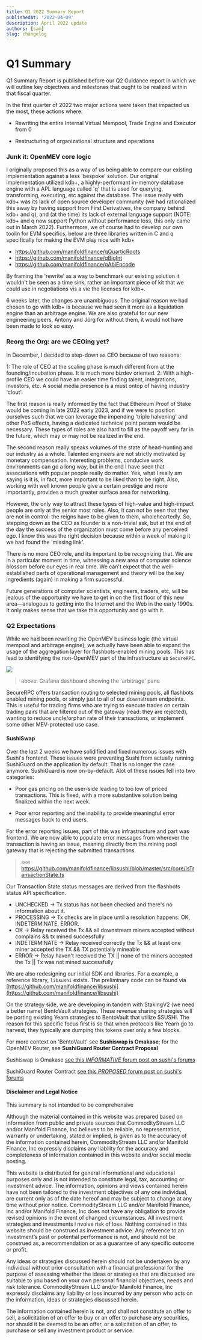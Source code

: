 ```yaml
---
title: Q1 2022 Summary Report
publishedAt: '2022-04-09'
description: April 2022 update
authors: [sam]
slug: changelog
---
```


# Q1 Summary

Q1 Summary Report is published before our Q2 Guidance report in which we will outline key objectives and milestones that
ought to be realized within that fiscal quarter.

In the first quarter of 2022 two major actions were taken that impacted us the most, these actions where:

- Rewriting the entire Internal Virtual Mempool, Trade Engine and Executor from 0

- Restructuring of organizational structure and operations

### Junk it: OpenMEV core logic

I originally proposed this as a way of us being able to compare our existing implementation against a less 'bespoke'
solution. Our original implementation utilized kdb+, a highly-performant in-memory database engine with a APL language
called 'q' that is used for querying, transforming, executing, etc against the database. The issue really with kdb+ was
its lack of open source developer community (we had rationalized this away by having support from First Derivatives, the
company behind kdb+ and q), and (at the time) its lack of external language support (NOTE: kdb+ and q now support Python
without performance loss, this only came out in March 2022). Furthermore, we of course had to develop our own toolin for
EVM specifics, below are three libraries written in C and q specifically for making the EVM play nice with kdb+

- https://github.com/manifoldfinance/qQuarticRoots
- https://github.com/manifoldfinance/qBigInt
- https://github.com/manifoldfinance/qAbiEncode

By framing the 'rewrite' as a way to benchmark our existing solution it wouldn't be seen as a time sink, rather an
important piece of kit that we could use in negotiations vis a vie the licenses for kdb+.

6 weeks later, the changes are unambiguous. The original reason we had chosen to go with kdb+ is because we had seen it
more as a liquidation engine than an arbitrage engine. We are also grateful for our new engineering peers, Antony and
Jörg for without them, it would not have been made to look so easy.

### Reorg the Org: are we CEOing yet?

In December, I decided to step-down as CEO because of two reasons:

1: The role of CEO at the scaling phase is much different from at the founding/incubation phase. It is much more bizdev
oriented. 2: With a high-profile CEO we could have an easier time finding talent, integrations, investors, etc. A social
media presence is a must ontop of having industry 'clout'.

The first reason is really informed by the fact that Ethereum Proof of Stake would be coming in late 2022 early 2023,
and if we were to position ourselves such that we can leverage the impending 'triple halvening' and other PoS effects,
having a dedicated technical point person would be necessary. These types of roles are also hard to fill as the payoff
very far in the future, which may or may not be realized in the end.

The second reason really speaks volumes of the state of head-hunting and our industry as a whole. Talented engineers are
not strictly motivated by monetary compensation. Interesting problems, conducive work environments can go a long way,
but in the end I have seen that associations with popular people really do matter. Yes, what I really am saying is it
is, in fact, more important to be liked than to be right. Also, working with well known people give a certain prestige
and more importantly, provides a much greater surface area for networking.

However, the only way to attract these types of high-value and high-impact people are only at the senior most roles.
Also, it can not be seen that they are not in control: the reigns have to be given to them, wholeheartedly. So, stepping
down as the CEO as founder is a non-trivial ask, but at the end of the day the success of the organization must come
before any perceived ego. I know this was the right decision because within a week of making it we had found the
'missing link'.

There is no more CEO role, and its important to be recognizing that. We are in a particular moment in time, witnessing a
new area of computer science blossom before our eyes in real time. We can't expect that the well-established parts of
operational management and theory will be the key ingredients (again) in making a firm successful.

Future generations of computer scientists, engineers, traders, etc, will be jealous of the opportunity we have to get in
on the first floor of this new area—analogous to getting into the Internet and the Web in the early 1990s. It only makes
sense that we take this opportunity and go with it.

### Q2 Expectations

While we had been rewriting the OpenMEV business logic (the virtual mempool and arbitrage engine), we actually have been
able to expand the usage of the aggregation layer for flashbots-enabled mining pools. This has lead to identifying the
non-OpenMEV part of the infrastructure as `SecureRPC`.

![](https://d.pr/i/GTYhcz.jpeg)

> above: Grafana dashboard showing the 'arbitrage' pane

SecureRPC offers transaction routing to selected mining pools, all flashbots enabled mining pools, or simply just to all
of our downstream endpoints. This is useful for trading firms who are trying to execute trades on certain trading pairs
that are filtered out of the gateway (read: they are rejected), wanting to reduce uncle/orphan rate of their
transactions, or implement some other MEV-protected use case.

#### SushiSwap

Over the last 2 weeks we have solidified and fixed numerous issues with Sushi's frontend. These issues were preventing
Sushi from actually running SushiGuard on the application by default. That is no longer the case anymore. SushiGuard is
now on-by-default. Alot of these issues fell into two categories:

- Poor gas pricing on the user-side leading to too low of priced transactions. This is fixed, with a more substantive
  solution being finalized within the next week.

- Poor error reporting and the inability to provide meaningful error messages back to end users.

For the error reporting issues, part of this was infrastructure and part was frontend. We are now able to populate error
messages from wherever the transaction is having an issue, meaning directly from the mining pool gateway that is
rejecting the submitted transactions.

> see https://github.com/manifoldfinance/libsushi/blob/master/src/core/isTransactionState.ts

Our Transaction State status messages are derived from the flashbots status API specification.

- UNCHECKED -> Tx status has not been checked and there's no information about it.
- PROCESSING -> Tx checks are in place until a resolution happens: OK, INDETERMINATE, ERROR.
- OK -> Relay received the Tx && all downstream miners accepted without complains && tx mined successfully
- INDETERMINATE -> Relay received correctly the Tx && at least one miner accepted the TX && TX potentially mineable
- ERROR -> Relay haven't received the TX || none of the miners accepted the Tx || Tx was not mined successfully

We are also redesigning our initial SDK and libraries. For a example, a reference library, `libsushi` exists. The
preliminary code can be found via
[https://github.com/manifoldfinance/libsushi](https://github.com/manifoldfinance/libsushi)

On the strategy side, we are developing in tandem with StakingV2 (we need a better name) BentoVault strategies. These
revenue sharing strategies will be porting existing Yearn strategies to BentoVault that utilize $SUSHI. The reason for
this specific focus first is so that when protocols like Yearn go to harvest, they typically are dumping this tokens
over only a few blocks.

For more context on 'BentoVault' see **Sushiswap is Omakase**; for the OpenMEV Router, see **SushiGuard Router Contract
Proposal**

Sushiswap is Omakase
[see this _INFORMATIVE_ forum post on sushi's forums](https://forum.sushi.com/t/proposal-sushi-is-omakase/9592)

SushiGuard Router Contract
[see this _PROPOSED_ forum post on sushi's forums](https://forum.sushi.com/t/proposal-sushiguard-router-contract/9931/2)

#### Disclaimer and Legal Notice

This summary is not intended to be comprehensive

Although the material contained in this website was prepared based on information from public and private sources that
CommodityStream LLC  
and/or Manifold Finance, Inc believes to be reliable, no representation, warranty or undertaking, stated or implied, is
given as to the accuracy of the information contained herein, CommodityStream LLC and/or Manifold Finance, Inc expressly
disclaims any liability for the accuracy and completeness of information contained in this website and/or social media
posting.

This website is distributed for general informational and educational purposes only and is not intended to constitute
legal, tax, accounting or investment advice. The information, opinions and views contained herein have not been tailored
to the investment objectives of any one individual, are current only as of the date hereof and may be subject to change
at any time without prior notice. CommodityStream LLC and/or Manifold Finance, Inc and/or Manifold Finance, Inc does not
have any obligation to provide revised opinions in the event of changed circumstances. All investment strategies and
investments i nvolve risk of loss. Nothing contained in this website should be construed as investment advice. Any
reference to an investment’s past or potential performance is not, and should not be construed as, a recommendation or
as a guarantee of any specific outcome or profit.

Any ideas or strategies discussed herein should not be undertaken by any individual without prior consultation with a
financial professional for the purpose of assessing whether the ideas or strategies that are discussed are suitable to
you based on your own personal financial objectives, needs and risk tolerance. CommodityStream LLC and/or Manifold
Finance, Inc expressly disclaims any liability or loss incurred by any person who acts on the information, ideas or
strategies discussed herein.

The information contained herein is not, and shall not constitute an offer to sell, a solicitation of an offer to buy or
an offer to purchase any securities, nor should it be deemed to be an offer, or a solicitation of an offer, to purchase
or sell any investment product or service.
